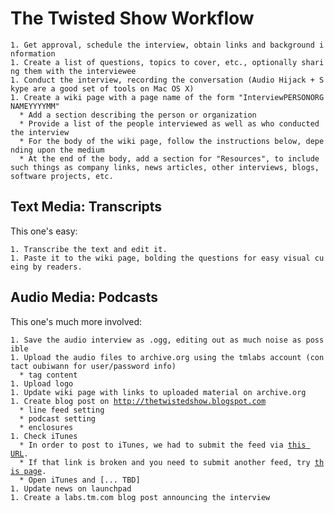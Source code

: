 = The Twisted Show Workflow =

 1. Get approval, schedule the interview, obtain links and background information
 1. Create a list of questions, topics to cover, etc., optionally sharing them with the interviewee
 1. Conduct the interview, recording the conversation (Audio Hijack + Skype are a good set of tools on Mac OS X)
 1. Create a wiki page with a page name of the form "InterviewPERSONORGNAMEYYYYMM"
   * Add a section describing the person or organization
   * Provide a list of the people interviewed as well as who conducted the interview
   * For the body of the wiki page, follow the instructions below, depending upon the medium
   * At the end of the body, add a section for "Resources", to include such things as company links, news articles, other interviews, blogs, software projects, etc.

== Text Media: Transcripts ==

This one's easy:

 1. Transcribe the text and edit it.
 1. Paste it to the wiki page, bolding the questions for easy visual cueing by readers.

== Audio Media: Podcasts ==

This one's much more involved:

 1. Save the audio interview as .ogg, editing out as much noise as possible
 1. Upload the audio files to archive.org using the tmlabs account (contact oubiwann for user/password info)
   * tag content
 1. Upload logo
 1. Update wiki page with links to uploaded material on archive.org
 1. Create blog post on http://thetwistedshow.blogspot.com
   * line feed setting
   * podcast setting
   * enclosures
 1. Check iTunes
   * In order to post to iTunes, we had to submit the feed via [https://phobos.apple.com/WebObjects/MZFinance.woa/wa/publishPodcast this URL].
   * If that link is broken and you need to submit another feed, try [http://www.apple.com/itunes/store/podcaststechspecs.html this page].
   * Open iTunes and [... TBD]
 1. Update news on launchpad
 1. Create a labs.tm.com blog post announcing the interview